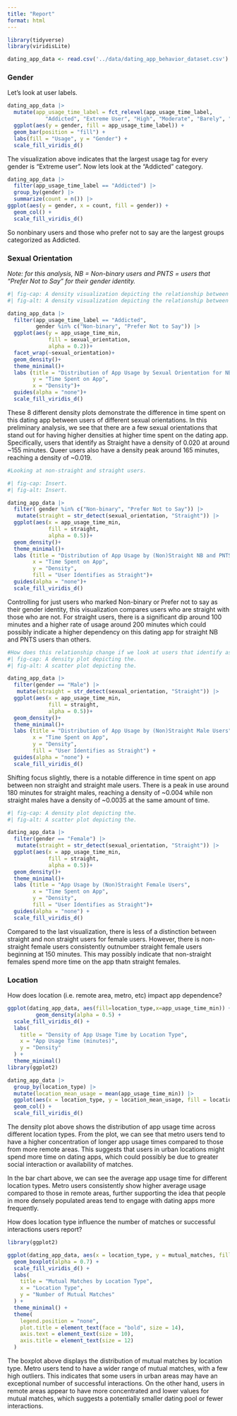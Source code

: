 ```yaml
---
title: "Report"
format: html
---
```

```r
library(tidyverse)
library(viridisLite)
```

```r
dating_app_data <- read.csv('../data/dating_app_behavior_dataset.csv')
```

### Gender

Let's look at user labels. 

```r
dating_app_data |>
  mutate(app_usage_time_label = fct_relevel(app_usage_time_label,
            "Addicted", "Extreme User", "High", "Moderate", "Barely", "Low", "Very Low")) |>
  ggplot(aes(y = gender, fill = app_usage_time_label)) +
  geom_bar(position = "fill") +
  labs(fill = "Usage", y = "Gender") +
  scale_fill_viridis_d() 
```
The visualization above indicates that the largest usage tag for every gender is "Extreme user". Now lets look at the "Addicted" category.

```r
dating_app_data |>
  filter(app_usage_time_label == "Addicted") |>
  group_by(gender) |>
  summarize(count = n()) |>
ggplot(aes(y = gender, x = count, fill = gender)) +
  geom_col() +
  scale_fill_viridis_d()
```
So nonbinary users and those who prefer not to say are the largest groups categorized as Addicted.

### Sexual Orientation
*Note: for this analysis, NB = Non-binary users and PNTS = users that "Prefer Not to Say" for their gender identity.* 

```r
#| fig-cap: A density visualization depicting the relationship between time spent on app sexual orientation for the gender identities that had the highest rates of "addicted" users as per our analysis with the gender identity factor. 
#| fig-alt: A density visualization depicting the relationship between time spent on app sexual orientation for the gender identities that had the highest rates of "addicted" users as per our analysis with the gender identity factor. 

dating_app_data |>
  filter(app_usage_time_label == "Addicted",
         gender %in% c("Non-binary", "Prefer Not to Say")) |>
  ggplot(aes(y = app_usage_time_min,
             fill = sexual_orientation,
             alpha = 0.2))+
  facet_wrap(~sexual_orientation)+
  geom_density()+
  theme_minimal()+ 
  labs (title = "Distribution of App Usage by Sexual Orientation for NB and PNTS Users", 
        y = "Time Spent on App", 
        x = "Density")+ 
  guides(alpha = "none")+
  scale_fill_viridis_d()    
```
These 8 different density plots demonstrate the difference in time spent on this dating app between users of different sexual orientations. In this preliminary analysis, we see that there are a few sexual orientations that stand out for having higher densities at higher time spent on the dating app. Specifically, users that identify as Straight have a density of 0.020 at around ~155 minutes. Queer users also have a density peak around 165 minutes, reaching a density of ~0.019.

```r
#Looking at non-straight and straight users.

#| fig-cap: Insert. 
#| fig-alt: Insert.

dating_app_data |>
  filter( gender %in% c("Non-binary", "Prefer Not to Say")) |>
   mutate(straight = str_detect(sexual_orientation, "Straight")) |>
  ggplot(aes(x = app_usage_time_min,
             fill = straight,
             alpha = 0.5))+
  geom_density()+
  theme_minimal()+ 
  labs (title = "Distribution of App Usage by (Non)Straight NB and PNTS Users", 
        x = "Time Spent on App", 
        y = "Density",
        fill = "User Identifies as Straight")+ 
  guides(alpha = "none")+
  scale_fill_viridis_d()    
```
Controlling for just users who marked Non-binary or Prefer not to say as their gender identity, this visualization compares users who are straight with those who are not. For straight users, there is a significant dip around 100 minutes and a higher rate of usage around 200 minutes which could possibly indicate a higher dependency on this dating app for straight NB and PNTS users than others.

```r
#How does this relationship change if we look at users that identify as male?
#| fig-cap: A density plot depicting the. 
#| fig-alt: A scatter plot depicting the.

dating_app_data |>
  filter(gender == "Male") |>
   mutate(straight = str_detect(sexual_orientation, "Straight")) |>
  ggplot(aes(x = app_usage_time_min,
             fill = straight,
             alpha = 0.5))+
  geom_density()+
  theme_minimal()+ 
  labs (title = "Distribution of App Usage by (Non)Straight Male Users", 
        x = "Time Spent on App", 
        y = "Density",
        fill = "User Identifies as Straight") + 
  guides(alpha = "none") +
  scale_fill_viridis_d()   
```
Shifting focus slightly, there is a notable difference in time spent on app between non straight and straight male users. There is a peak in use around 180 minutes for straight males, reaching a density of ~0.004 while non straight males have a density of ~0.0035 at the same amount of time.

```r
#| fig-cap: A density plot depicting the. 
#| fig-alt: A scatter plot depicting the.

dating_app_data |>
  filter(gender == "Female") |>
   mutate(straight = str_detect(sexual_orientation, "Straight")) |>
  ggplot(aes(x = app_usage_time_min,
             fill = straight,
             alpha = 0.5))+
  geom_density()+
  theme_minimal()+ 
  labs (title = "App Usage by (Non)Straight Female Users", 
        x = "Time Spent on App", 
        y = "Density",
        fill = "User Identifies as Straight")+ 
  guides(alpha = "none") +
  scale_fill_viridis_d() 
```
Compared to the last visualization, there is less of a distinction between straight and non straight users for female users. However, there is non-straight female users consistently outnumber straight female users beginning at 150 minutes. This may possibly indicate that non-straight females spend more time on the app thatn straight females.


### Location

How does location (i.e. remote area, metro, etc) impact app dependence? 
```r
ggplot(dating_app_data, aes(fill=location_type,x=app_usage_time_min)) +
         geom_density(alpha = 0.5) +
  scale_fill_viridis_d() +
  labs(
    title = "Density of App Usage Time by Location Type",
    x = "App Usage Time (minutes)",
    y = "Density"
  ) +
  theme_minimal()
library(ggplot2)

dating_app_data |>
  group_by(location_type) |>
  mutate(location_mean_usage = mean(app_usage_time_min)) |>
  ggplot(aes(x = location_type, y = location_mean_usage, fill = location_type)) +  
  geom_col() +
  scale_fill_viridis_d()
```
The density plot above shows the distribution of app usage time across different location types. From the plot, we can see that metro users tend to have a higher concentration of longer app usage times compared to those from more remote areas. This suggests that users in urban locations might spend more time on dating apps, which could possibly be due to greater social interaction or availability of matches.

In the bar chart above, we can see the average app usage time for different location types. Metro users consistently show higher average usage compared to those in remote areas, further supporting the idea that people in more densely populated areas tend to engage with dating apps more frequently.

How does location type influence the number of matches or successful interactions users report?
```r
library(ggplot2)

ggplot(dating_app_data, aes(x = location_type, y = mutual_matches, fill = location_type)) +
  geom_boxplot(alpha = 0.7) +
  scale_fill_viridis_d() +
  labs(
    title = "Mutual Matches by Location Type",
    x = "Location Type",
    y = "Number of Mutual Matches"
  ) +
  theme_minimal() +
  theme(
    legend.position = "none",
    plot.title = element_text(face = "bold", size = 14),
    axis.text = element_text(size = 10),
    axis.title = element_text(size = 12)
  )

```
The boxplot above displays the distribution of mutual matches by location type. Metro users tend to have a wider range of mutual matches, with a few high outliers. This indicates that some users in urban areas may have an exceptional number of successful interactions. On the other hand, users in remote areas appear to have more concentrated and lower values for mutual matches, which suggests a potentially smaller dating pool or fewer interactions.

